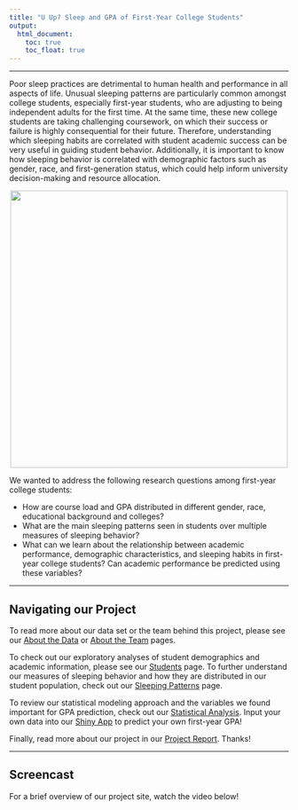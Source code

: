 ```yaml
---
title: "U Up? Sleep and GPA of First-Year College Students"
output: 
  html_document:
    toc: true
    toc_float: true
---
```


---

Poor sleep practices are detrimental to human health and performance in all aspects of life. Unusual sleeping patterns are particularly common amongst college students, especially first-year students, who are adjusting to being independent adults for the first time. At the same time, these new college students are taking challenging coursework, on which their success or failure is highly consequential for their future. Therefore, understanding which sleeping habits are correlated with student academic success can be very useful in guiding student behavior. Additionally, it is important to know how sleeping behavior is correlated with demographic factors such as gender, race, and first-generation status, which could help inform university decision-making and resource allocation. 

<div style="text-align: center;">
<img width="500" src="images/sleeping_istock.jpg">
</div>

We wanted to address the following research questions among first-year college students:

* How are course load and GPA distributed in different gender, race, educational background and colleges?
* What are the main sleeping patterns seen in students over multiple measures of sleeping behavior? 
* What can we learn about the relationship between academic performance, demographic characteristics, and sleeping habits in first-year college students? Can academic performance be predicted using these variables?

---

## Navigating our Project

To read more about our data set or the team behind this project, please see our [About the Data](about_data.html) or [About the Team](team.html) pages. 

To check out our exploratory analyses of student demographics and academic information, please see our [Students](students.html) page. To further understand our measures of sleeping behavior and how they are distributed in our student population, check out our [Sleeping Patterns](sleep_metrics.html) page. 

To review our statistical modeling approach and the variables we found important for GPA prediction, check out our [Statistical Analysis](statistic_analysis.html). Input your own data into our [Shiny App](NEED LINK) to predict your own first-year GPA!

Finally, read more about our project in our [Project Report](report.html). Thanks!

-----

## Screencast 

For a brief overview of our project site, watch the video below!

